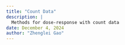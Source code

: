 ```yaml
---
title: "Count Data"
description: | 
  Methods for dose-response with count data
date: December 4, 2024
author: "Zhenglei Gao"
---
```

